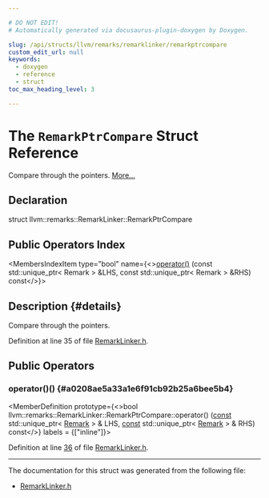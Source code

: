 ```yaml
---

# DO NOT EDIT!
# Automatically generated via docusaurus-plugin-doxygen by Doxygen.

slug: /api/structs/llvm/remarks/remarklinker/remarkptrcompare
custom_edit_url: null
keywords:
  - doxygen
  - reference
  - struct
toc_max_heading_level: 3

---
```





# The `RemarkPtrCompare` Struct Reference

<DoxygenPage pluginConfig={pluginConfig}>

Compare through the pointers. <a href="#details">More...</a>

## Declaration

<CodeBlock>struct llvm::remarks::RemarkLinker::RemarkPtrCompare</CodeBlock>

## Public Operators Index

<MembersIndex>

<MembersIndexItem
  type="bool"
  name={<><a href="#a0208ae5a33a1e6f91cb92b25a6bee5b4">operator()</a> (const std::unique&#95;ptr&lt; Remark &gt; &amp;LHS, const std::unique&#95;ptr&lt; Remark &gt; &amp;RHS) const</>}>
</MembersIndexItem>

</MembersIndex>

## Description {#details}

Compare through the pointers.

Definition at line 35 of file <a href="/docs/api/files/include/include/llvm/include/llvm/remarks/remarklinker-h">RemarkLinker.h</a>.

<SectionDefinition>

## Public Operators

### operator()() {#a0208ae5a33a1e6f91cb92b25a6bee5b4}

<MemberDefinition
  prototype={<>bool llvm::remarks::RemarkLinker::RemarkPtrCompare::operator() (<a href="/docs/api/files/lib/lib/target/lib/target/aarch64/aarch64promoteconstant-cpp/#a90f8350fecae261c25be85d38b451bff">const</a> std::unique&#95;ptr&lt; <a href="/docs/api/structs/llvm/remarks/remark">Remark</a> &gt; &amp; LHS, <a href="/docs/api/files/lib/lib/target/lib/target/aarch64/aarch64promoteconstant-cpp/#a90f8350fecae261c25be85d38b451bff">const</a> std::unique&#95;ptr&lt; <a href="/docs/api/structs/llvm/remarks/remark">Remark</a> &gt; &amp; RHS) const</>}
  labels = {["inline"]}>

Definition at line <a href="/docs/api/files/include/include/llvm/include/llvm/remarks/remarklinker-h/#l00036">36</a> of file <a href="/docs/api/files/include/include/llvm/include/llvm/remarks/remarklinker-h">RemarkLinker.h</a>.
</MemberDefinition>

</SectionDefinition>

<hr/>

The documentation for this struct was generated from the following file:

<ul>
<li><a href="/docs/api/files/include/include/llvm/include/llvm/remarks/remarklinker-h">RemarkLinker.h</a></li>
</ul>

</DoxygenPage>
